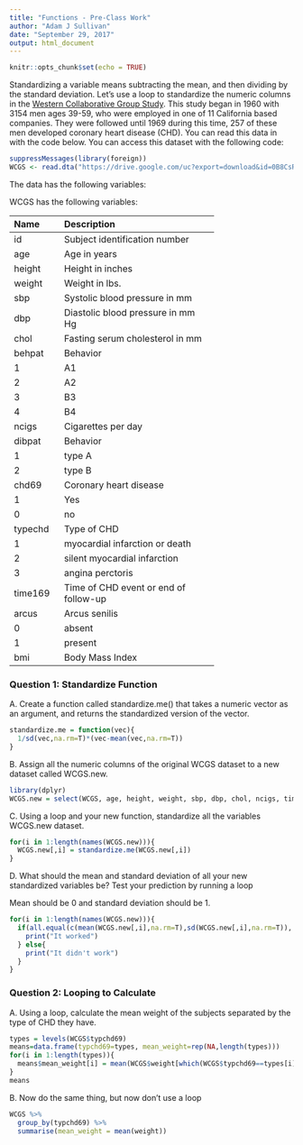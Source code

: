 ```yaml
---
title: "Functions - Pre-Class Work"
author: "Adam J Sullivan"
date: "September 29, 2017"
output: html_document
---
```


```r
knitr::opts_chunk$set(echo = TRUE)
```








Standardizing a variable means subtracting the mean, and then dividing by the standard deviation. Let’s use a loop to standardize the numeric columns in the [Western Collaborative Group Study](https://clinicaltrials.gov/ct2/show/NCT00005174). This study began in 1960 with 3154 men ages 39-59, who were employed in one of 11 California based companies. They were followed until 1969 during this time, 257 of these men developed coronary heart disease (CHD). You can read this data in with the code below. You can access this dataset with the following code:

```R

suppressMessages(library(foreign))
WCGS <- read.dta("https://drive.google.com/uc?export=download&id=0B8CsRLdwqzbzYWxfN3ExQllBQkU")
```

The data has the following variables:



WCGS has the following variables:

-----------------------------------------------------------
Name    Description
------- -------------------------------------------
id      Subject identification number

age     Age in years

height  Height in inches

weight  Weight in lbs.

sbp     Systolic blood pressure in mm 

dbp     Diastolic blood pressure in mm Hg

chol    Fasting serum cholesterol in mm 

behpat  Behavior

  1       A1

  2       A2

  3       B3

  4       B4

ncigs   Cigarettes per day

dibpat  Behavior

1       type A

2       type B

chd69   Coronary heart disease

1       Yes

0       no

typechd Type of CHD

1       myocardial infarction or death

2       silent myocardial infarction

3       angina perctoris

time169 Time of CHD event or end of follow-up

arcus   Arcus senilis

0       absent

1       present

bmi     Body Mass Index
-----------------------------------------------------------





### Question 1: Standardize Function

A. Create a function called standardize.me() that takes a numeric vector as an argument, and returns the standardized version of the vector. 
```r
standardize.me = function(vec){
  1/sd(vec,na.rm=T)*(vec-mean(vec,na.rm=T))
}
```

B. Assign all the numeric columns of the original WCGS dataset to a new dataset called WCGS.new.
```r
library(dplyr)
WCGS.new = select(WCGS, age, height, weight, sbp, dbp, chol, ncigs, time169, bmi)
```

C. Using a loop and your new function, standardize all the variables WCGS.new dataset.
```r
for(i in 1:length(names(WCGS.new))){
  WCGS.new[,i] = standardize.me(WCGS.new[,i])
}
```

D. What should the mean and standard deviation of all your new standardized variables be? Test your prediction by running a loop

Mean should be 0 and standard deviation should be 1.

```r
for(i in 1:length(names(WCGS.new))){
  if(all.equal(c(mean(WCGS.new[,i],na.rm=T),sd(WCGS.new[,i],na.rm=T)), c(0,1))){
    print("It worked")
  } else{
    print("It didn't work")
  }
}
```


### Question 2: Looping to Calculate

A. Using a loop, calculate the mean weight of the subjects separated by the type of CHD they have.
```r
types = levels(WCGS$typchd69)
means=data.frame(typchd69=types, mean_weight=rep(NA,length(types)))
for(i in 1:length(types)){
  means$mean_weight[i] = mean(WCGS$weight[which(WCGS$typchd69==types[i])])
}
means
```

B. Now do the same thing, but now don't use a loop

```r
WCGS %>%
  group_by(typchd69) %>%
  summarise(mean_weight = mean(weight))
```